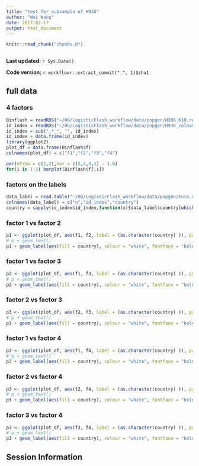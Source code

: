 ```yaml
---
title: "test for subsample of H938"
author: "Wei Wang"
date: 2017-02-17
output: html_document
---
```


```r
knitr::read_chunk("chunks.R")
```

```r
```

**Last updated:** `r Sys.Date()`

**Code version:** `r workflowr::extract_commit(".", 1)$sha1`

## full data

### 4 factors 

```r
Binflash = readRDS("~/HG/LogisticFlash_workflow/data/popgen/H398_K10.rds")
id_index = readRDS("~/HG/LogisticFlash_workflow/data/popgen/H938_colnames.rds")
id_index = sub(".*_", "", id_index)
id_index = data.frame(id_index)
library(ggplot2)
plot_df = data.frame(Binflash$f)
colnames(plot_df) = c("f1","f2","f3","f4")
```

```r
par(mfrow = c(2,2),mar = c(5,4,4,2) - 1.8)
for(i in 1:4) barplot(Binflash$f[,i])
```

### factors on the labels 

```r
data_label = read.table("~/HG/LogisticFlash_workflow/data/popgen/Euro.clst.txt",as.is = TRUE)
colnames(data_label) = c("n","id_index","country")
country = sapply(id_index$id_index,function(x){data_label$country[which(data_label$id_index == x)]})
```

### factor 1 vs factor 2

```r
p1 <- ggplot(plot_df, aes(f1, f2, label = (as.character(country) )), parse = FALSE)
# p + geom_text()
p1 + geom_label(aes(fill = country), colour = "white", fontface = "bold")
```

### factor 1 vs factor 3

```r
p2 <- ggplot(plot_df, aes(f1, f3, label = (as.character(country) )), parse = FALSE)
# p + geom_text()
p2 + geom_label(aes(fill = country), colour = "white", fontface = "bold")
```

### factor 2 vs factor 3

```r
p3 <- ggplot(plot_df, aes(f2, f3, label = (as.character(country) )), parse = FALSE)
# p + geom_text()
p3 + geom_label(aes(fill = country), colour = "white", fontface = "bold")
```

### factor 1 vs factor 4

```r
p3 <- ggplot(plot_df, aes(f1, f4, label = (as.character(country) )), parse = FALSE)
# p + geom_text()
p3 + geom_label(aes(fill = country), colour = "white", fontface = "bold")
```

### factor 2 vs factor 4

```r
p3 <- ggplot(plot_df, aes(f2, f4, label = (as.character(country) )), parse = FALSE)
# p + geom_text()
p3 + geom_label(aes(fill = country), colour = "white", fontface = "bold")
```

### factor 3 vs factor 4

```r
p3 <- ggplot(plot_df, aes(f3, f4, label = (as.character(country) )), parse = FALSE)
# p + geom_text()
p3 + geom_label(aes(fill = country), colour = "white", fontface = "bold")
```

## Session Information

```r
```
